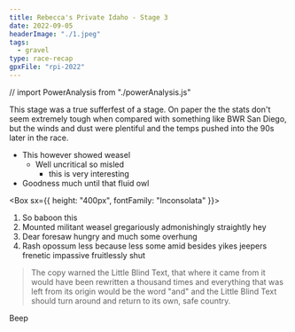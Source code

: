 ```yaml
---
title: Rebecca's Private Idaho - Stage 3
date: 2022-09-05
headerImage: "./1.jpeg"
tags:
  - gravel
type: race-recap
gpxFile: "rpi-2022"
---
```


// import PowerAnalysis from "./powerAnalysis.js"

<Test
  data={props.data.mdx.gpxData.fields.gpx}
  elevationGain={props.data.mdx.gpxData.fields.elevationGain}
  stoppedTime={props.data.mdx.gpxData.fields.stoppedTime}
  distance={props.data.mdx.gpxData.fields.distance}
  elapsedTime={props.data.mdx.gpxData.fields.elapsedTime}
  heartAnalysis={props.data.mdx.gpxData.fields.heartAnalysis}
  tempAnalysis={props.data.mdx.gpxData.fields.tempAnalysis}
  powerAnalysis={props.data.mdx.gpxData.fields.powerAnalysis}
  cadenceAnalysis={props.data.mdx.gpxData.fields.cadenceAnalysis}
/>

This stage was a true sufferfest of a stage. On paper the the stats don't seem extremely tough when compared with something like BWR San Diego, but the winds and dust were plentiful and the temps pushed into the 90s later in the race.

<RaceImage image={SampleImage1} caption="Photo by FinisherPix" />

- This however showed weasel
  - Well uncritical so misled
    - this is very interesting
- Goodness much until that fluid owl

<Box sx={{ height: "400px", fontFamily: "Inconsolata" }}>
  <Graph data={props.data.mdx.gpxData.fields.powerCurve} />
</Box>

1. So baboon this
2. Mounted militant weasel gregariously admonishingly straightly hey
3. Dear foresaw hungry and much some overhung
4. Rash opossum less because less some amid besides yikes jeepers frenetic impassive fruitlessly shut

<RaceImage image={SampleImage2} caption="This is another caption" />

> The copy warned the Little Blind Text, that where it came from it would have
> been rewritten a thousand times and everything that was left from its origin
> would be the word "and" and the Little Blind Text should turn around and
> return to its own, safe country.

<Box p={4} color="background" bg="primary">
  Beep
</Box>
<Box
  sx={{
    height: "250px",
    fontFamily: "Inconsolata",
    bg: "blockquoteBg",
    marginY: "20px",
  }}
>
  <ElevationGraph data={props.data.mdx.gpxData.fields.elevationData} />
</Box>
